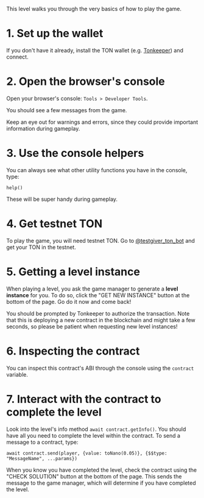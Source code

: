 This level walks you through the very basics of how to play the game.

# 1. Set up the wallet

If you don't have it already, install the TON wallet (e.g. [Tonkeeper](https://tonkeeper.com/)) and connect.

# 2. Open the browser's console

Open your browser's console: `Tools > Developer Tools`.

You should see a few messages from the game.

Keep an eye out for warnings and errors, since they could provide important information during gameplay.

# 3. Use the console helpers

You can always see what other utility functions you have in the console, type:

`help()`

These will be super handy during gameplay.

# 4. Get testnet TON

To play the game, you will need testnet TON. Go to [@testgiver_ton_bot](https://t.me/testgiver_ton_bot) and get your TON in the testnet.

# 5. Getting a level instance

When playing a level, you ask the game manager to generate a **level instance** for you. To do so, click the "GET NEW INSTANCE" button at the bottom of the page. Go do it now and come back!

You should be prompted by Tonkeeper to authorize the transaction. Note that this is deploying a new contract in the blockchain and might take a few seconds, so please be patient when requesting new level instances!

# 6. Inspecting the contract

You can inspect this contract's ABI through the console using the `contract` variable.

# 7. Interact with the contract to complete the level

Look into the level's info method `await contract.getInfo()`.
You should have all you need to complete the level within the contract.
To send a message to a contract, type:

`await contract.send(player, {value: toNano(0.05)}, {$$type: "MessageName", ...params})`

When you know you have completed the level, check the contract using the "CHECK SOLUTION" button at the bottom of the page.
This sends the message to the game manager, which will determine if you have completed the level.
